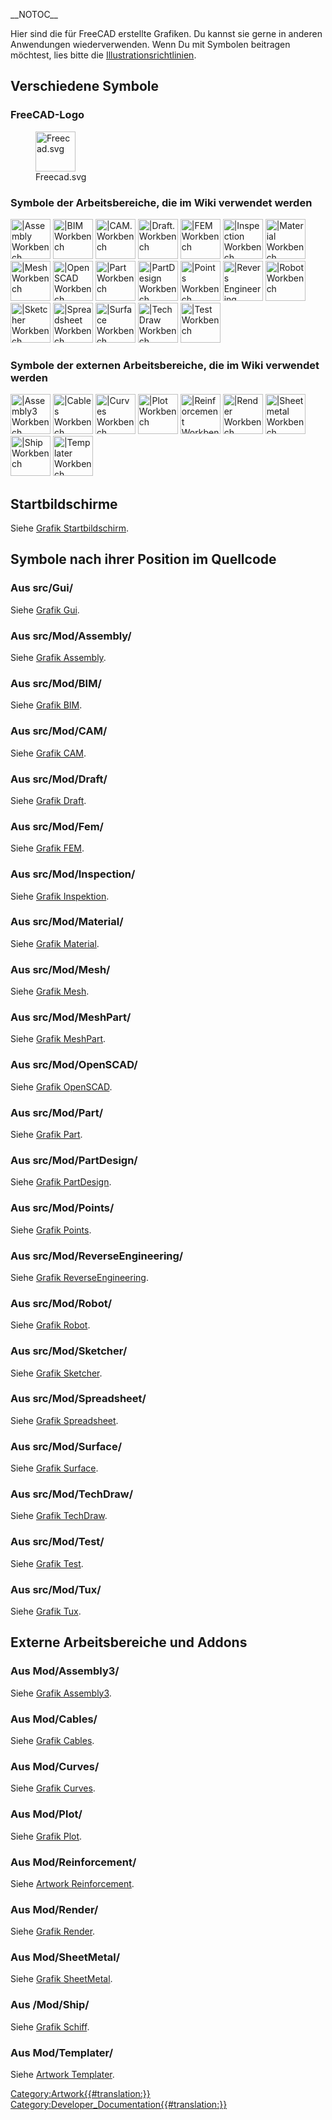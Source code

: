 __NOTOC__
<languages/>

Hier sind die für FreeCAD erstellte Grafiken. Du kannst sie gerne in anderen Anwendungen wiederverwenden. Wenn Du mit Symbolen beitragen möchtest, lies bitte die [[Artwork_Guidelines/de|Illustrationsrichtlinien]].

<span id="Miscellaneous_icons"></span>
==Verschiedene Symbole==

<span id="FreeCAD_logo"></span>
===FreeCAD-Logo===

[[Image:Freecad.svg|64px]]

<span id="Workbench_icons_used_in_the_wiki"></span>
===Symbole der Arbeitsbereiche, die im Wiki verwendet werden===

[[Image:Workbench_Assembly.svg|64px||Assembly Workbench]]
[[Image:Workbench_BIM.svg|64px||BIM Workbench]]
[[Image:Workbench_CAM.svg|64px||CAM. Workbench]]
[[Image:Workbench_Draft.svg|64px||Draft. Workbench]]
[[Image:Workbench_FEM.svg|64px||FEM Workbench]]
[[Image:Workbench_Inspection.svg|64px||Inspection Workbench]]
[[Image:Workbench_Material.svg|64px||Material Workbench]]
[[Image:Workbench_Mesh.svg|64px||Mesh Workbench]]
[[Image:Workbench_OpenSCAD.svg|64px||OpenSCAD Workbench]]
[[Image:Workbench_Part.svg|64px||Part Workbench]]
[[Image:Workbench_PartDesign.svg|64px||PartDesign Workbench]]
[[Image:Workbench_Points.svg|64px||Points Workbench]]
[[Image:Workbench_Reverse_Engineering.svg|64px||Revers Engineering Workbench]]
[[Image:Workbench_Robot.svg|64px||Robot Workbench]]
[[Image:Workbench_Sketcher.svg|64px||Sketcher Workbench]]
[[Image:Workbench_Spreadsheet.svg|64px||Spreadsheet Workbench]]
[[Image:Workbench_Surface.svg|64px||Surface Workbench]]
[[Image:Workbench_TechDraw.svg|64px||TechDraw Workbench]]
[[Image:Workbench_Test.svg|64px||Test Workbench]]

<span id="External_workbench_icons_used_in_the_wiki"></span>
===Symbole der externen Arbeitsbereiche, die im Wiki verwendet werden===

[[Image:Assembly3_workbench_icon.svg|64px||Assembly3 Workbench]]
[[Image:Cables workbench icon.svg|64px||Cables Workbench]]
[[Image:Curves workbench icon.svg|64px||Curves Workbench]]
[[Image:Workbench_Plot.svg|64px||Plot Workbench]]
[[Image:Reinforcement_Workbench.svg‎|64px||Reinforcement Workbench]]
[[Image:Render_workbench_icon.svg‎‎|64px||Render Workbench]]
[[Image:Sheetmetal_workbench_icon.svg|64px||Sheetmetal Workbench]]
[[Image:Workbench_Ship.svg|64px||Ship Workbench]]
[[Image:Templater_workbench_icon.svg‎‎|64px||Templater Workbench]]

<span id="Splash_screens"></span>
==Startbildschirme==

Siehe [[Artwork_Splash_screen/de|Grafik Startbildschirm]].

<span id="Icons_by_their_location_in_the_source_code"></span>
==Symbole nach ihrer Position im Quellcode==

<span id="From_src/Gui/"></span>
===Aus src/Gui/===

Siehe [[Artwork_Gui/de|Grafik Gui]].

<span id="From_src/Mod/Assembly/"></span>
===Aus src/Mod/Assembly/===

Siehe [[Artwork_Assembly/de|Grafik Assembly]].

<span id="From_src/Mod/BIM/"></span>
===Aus src/Mod/BIM/===

Siehe [[Artwork_BIM/de|Grafik BIM]].

<span id="From_src/Mod/CAM/"></span>
===Aus src/Mod/CAM/===

Siehe [[Artwork_CAM/de|Grafik CAM]].

<span id="From_src/Mod/Draft/"></span>
===Aus src/Mod/Draft/===

Siehe [[Artwork_Draft/de|Grafik Draft]].

<span id="From_src/Mod/Fem/"></span>
===Aus src/Mod/Fem/===

Siehe [[Artwork_Fem/de|Grafik FEM]].

<span id="From_src/Mod/Inspection/"></span>
===Aus src/Mod/Inspection/===

Siehe [[Artwork_Inspection/de|Grafik Inspektion]].

<span id="From_src/Mod/Material/"></span>
===Aus src/Mod/Material/===

Siehe [[Artwork_Material/de|Grafik Material]].

<span id="From_src/Mod/Mesh/"></span>
===Aus src/Mod/Mesh/===

Siehe [[Artwork_Mesh/de|Grafik Mesh]].

<span id="From_src/Mod/MeshPart/"></span>
===Aus src/Mod/MeshPart/===

Siehe [[Artwork_MeshPart/de|Grafik MeshPart]].

<span id="From_src/Mod/OpenSCAD/"></span>
===Aus src/Mod/OpenSCAD/===

Siehe [[Artwork_OpenSCAD/de|Grafik OpenSCAD]].

<span id="From_src/Mod/Part/"></span>
===Aus src/Mod/Part/===

Siehe [[Artwork Part/de|Grafik Part]].

<span id="From_src/Mod/PartDesign/"></span>
===Aus src/Mod/PartDesign/===

Siehe [[Artwork PartDesign/de|Grafik PartDesign]].

<span id="From_src/Mod/Points/"></span>
===Aus src/Mod/Points/===

Siehe [[Artwork_Points/de|Grafik Points]].

<span id="From_src/Mod/ReverseEngineering/"></span>
===Aus src/Mod/ReverseEngineering/===

Siehe [[Artwork_ReverseEngineering/de|Grafik ReverseEngineering]].

<span id="From_src/Mod/Robot/"></span>
===Aus src/Mod/Robot/===

Siehe [[Artwork_Robot/de|Grafik Robot]].

<span id="From_src/Mod/Sketcher/"></span>
===Aus src/Mod/Sketcher/===

Siehe [[Artwork_Sketcher/de|Grafik Sketcher]].

<span id="From_src/Mod/Spreadsheet/"></span>
===Aus src/Mod/Spreadsheet/===

Siehe [[Artwork_Spreadsheet/de|Grafik Spreadsheet]].

<span id="From_src/Mod/Surface/"></span>
===Aus src/Mod/Surface/===

Siehe [[Artwork_Surface/de|Grafik Surface]].

<span id="From_src/Mod/TechDraw/"></span>
===Aus src/Mod/TechDraw/===

Siehe [[Artwork_TechDraw/de|Grafik TechDraw]].

<span id="From_src/Mod/Test/"></span>
===Aus src/Mod/Test/===

Siehe [[Artwork_Test/de|Grafik Test]].

<span id="From_src/Mod/Tux/"></span>
===Aus src/Mod/Tux/===

Siehe [[Artwork_Tux/de|Grafik Tux]].

<span id="External_workbenches_and_addons"></span>
==Externe Arbeitsbereiche und Addons==

<span id="From_Mod/Assembly3/"></span>
===Aus Mod/Assembly3/===

Siehe [[Artwork_Assembly3/de|Grafik Assembly3]].

<span id="From_Mod/Cables/"></span>
===Aus Mod/Cables/===

Siehe [[Artwork_Cables/de|Grafik Cables]].

<span id="From_Mod/Curves/"></span>
===Aus Mod/Curves/===

Siehe [[Artwork_Curves/de|Grafik Curves]].

<span id="From_Mod/Plot/"></span>
===Aus Mod/Plot/===

Siehe [[Artwork_Plot/de|Grafik Plot]].

<span id="From_Mod/Reinforcement/"></span>
===Aus Mod/Reinforcement/===

Siehe [[Artwork_Reinforcement/de|Artwork Reinforcement]].

<span id="From_Mod/Render/"></span>
===Aus Mod/Render/=== 

Siehe [[Artwork_Render/de|Grafik Render]].

<span id="From_Mod/SheetMetal/"></span>
===Aus Mod/SheetMetal/===

Siehe [[Artwork_SheetMetal/de|Grafik SheetMetal]].

<span id="From_Mod/Ship/"></span>
===Aus /Mod/Ship/===

Siehe [[Artwork_Ship/de|Grafik Schiff]].

<span id="From_Mod/Templater/"></span>
===Aus Mod/Templater/===

Siehe [[Artwork_Templater/de|Artwork Templater]].


[[Category:Artwork{{#translation:}}]]
[[Category:Developer_Documentation{{#translation:}}]]